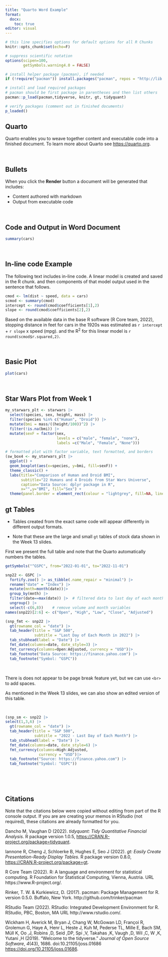 ```yaml
---
title: "Quarto Word Example"
format: 
  docx:
    toc: true
editor: visual
---
```


```r

# this line specifies options for default options for all R Chunks
knitr::opts_chunk$set(echo=F)

# suppress scientific notation
options(scipen=100,
        getSymbols.warning4.0 = FALSE)

# install helper package (pacman), if needed
if (!require("pacman")) install.packages("pacman", repos = "http://lib.stat.cmu.edu/R/CRAN/")

# install and load required packages
# pacman should be first package in parentheses and then list others
pacman::p_load(pacman,tidyverse, knitr, gt, tidyquant)

# verify packages (comment out in finished documents)
p_loaded()

```

## Quarto

Quarto enables you to weave together content and executable code into a finished document. To learn more about Quarto see <https://quarto.org>.

<br>

## Bullets

When you click the **Render** button a document will be generated that includes:

-   Content authored with markdown
-   Output from executable code

<br>

## Code and Output in Word Document

```r
summary(cars)
```

<br>

## In-line code Example

The following text includes in-line code. A linear model is created and saved in the R chunk. and then components of that model output used in the sentence that follows.

```r
cmod <- lm(dist ~ speed, data = cars)
scmod <- summary(cmod)
intercept <- round(cmod$coefficients[1],2)
slope <- round(cmod$coefficients[2],2)

```

Based on the available data in the base R software (R Core team, 2022), stopping distance in feet for cars in the 1920s was estimated as `r intercept` + `r slope` x speed (mpg). and the R^2^ for this linear model is `r round(scmod$r.squared,2)`.

<br>

## Basic Plot

```r
plot(cars)
```

<br>

## Star Wars Plot from Week 1

```r

my_starwars_plt <- starwars |>
  select(species, sex, height, mass) |>
  filter(species %in% c("Human", "Droid")) |>
  mutate(bmi = mass/((height/100))^2) |>
  filter(!is.na(bmi)) |>
  mutate(sexF = factor(sex, 
                       levels = c("male", "female", "none"),
                       labels =c("Male", "Female", "None")))

# formatted plot with factor variable, text formatted, and borders
(sw_box4 <- my_starwars_plt |>
  ggplot() +
  geom_boxplot(aes(x=species, y=bmi, fill=sexF)) + 
  theme_classic() + 
  labs(title="Comparison of Human and Droid BMI",
       subtitle="22 Humans and 4 Droids from Star Wars Universe",
       caption="Data Source: dplyr package in R",
       x="",y="BMI", fill="Sex") + 
  theme(panel.border = element_rect(colour = "lightgrey", fill=NA, linewidth=2)))
```

## gt Tables

-   Tables created from the exact same code will appear differently in different output formats.

-   Note that these are the large and small `gt` tables of stock data shown in the Week 13 slides.

First we present the full table and note that the Quarto automatically numbers the tables.

```r
getSymbols("^GSPC", from="2022-01-01", to="2022-11-01") 
```

```r
snp22 <- GSPC |>
  fortify.zoo() |> as_tibble(.name_repair = "minimal") |>
  rename("date" = "Index") |>
  mutate(mnth=month(date))|>
  group_by(mnth) |>
  filter(date==max(date)) |>  # filtered data to last day of each month
  ungroup() |>
  select(-c(6,8))    # remove volume and month variables
names(snp22)[2:6] <- c("Open", "High", "Low", "Close", "Adjusted")

(snp_fmt <- snp22 |>
  gt(rowname_col = "date") |>
  tab_header(title = "S&P 500",
             subtitle = "Last Day of Each Month in 2022") |>
  tab_stubhead(label = "Date") |>
  fmt_date(columns=date, date_style=3) |>  
  fmt_currency(columns=Open:Adjusted, currency = "USD")|> 
  tab_footnote("Data Source: https://finance.yahoo.com") |>
  tab_footnote("Symbol: ^GSPC"))

```

<br>

There is does not appear to be page break feature yet, but we can use `<br>` to add spaces.

As mentioned in the Week 13 slides, we can also show an edited version of this table.

<br>

```r

(snp_sm <- snp22 |>
select(1,3,6) |>
  gt(rowname_col = "date") |>
  tab_header(title = "S&P 500",
             subtitle = "2022 - Last Day of Each Month") |>
  tab_stubhead(label = "Date") |>
  fmt_date(columns=date, date_style=6) |>                   
  fmt_currency(columns=High:Adjusted, 
               currency = "USD")|>     
  tab_footnote("Source: https://finance.yahoo.com") |>
  tab_footnote("Symbol: ^GSPC"))

```

<br>

<br>

## Citations

Note that the citations below were copied without editing from part of the R console output. If you are are creating your memos in RStudio (not required), these citations are already formatted for you.

Dancho M, Vaughan D (2022). *tidyquant: Tidy Quantitative Financial Analysis*. R package version 1.0.5, <https://CRAN.R-project.org/package=tidyquant>.

Iannone R, Cheng J, Schloerke B, Hughes E, Seo J (2022). *gt: Easily Create Presentation-Ready Display Tables*. R package version 0.8.0, <https://CRAN.R-project.org/package=gt>.

R Core Team (2022). R: A language and environment for statistical computing. R Foundation for Statistical Computing, Vienna, Austria. URL https://www.R-project.org/.

Rinker, T. W. & Kurkiewicz, D. (2017). pacman: Package Management for R. version 0.5.0. Buffalo, New York. http://github.com/trinker/pacman

RStudio Team (2022). RStudio: Integrated Development Environment for R. RStudio, PBC, Boston, MA URL http://www.rstudio.com/.

Wickham H, Averick M, Bryan J, Chang W, McGowan LD, Françoi R, Grolemun G, Haye A, Henr L, Heste J, Kuh M, Pederse TL, Mille E, Bach SM, Müll K, Oo ,J, Robins ,D, Seid ,DP, Spi ,V, Takahas ,K, Vaugh ,D, Wil ,C, W ,K, Yutani ,H (2019). "Welcome to the tidyverse." *Journal of Open Source Software*, *4*(43), 1686. doi:10.21105/joss.01686 <https://doi.org/10.21105/joss.01686>.
